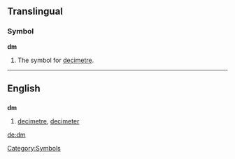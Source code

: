 {{see|DM}}
{{wikipedia}}
==Translingual==

===Symbol===
'''dm'''

# {{italbrac|metrology}} The symbol for [[decimetre]].

----

==English==

==={{abbreviation}}===
'''dm'''

# [[decimetre]], [[decimeter]]




[[Category:Symbols]]

[[de:dm]]